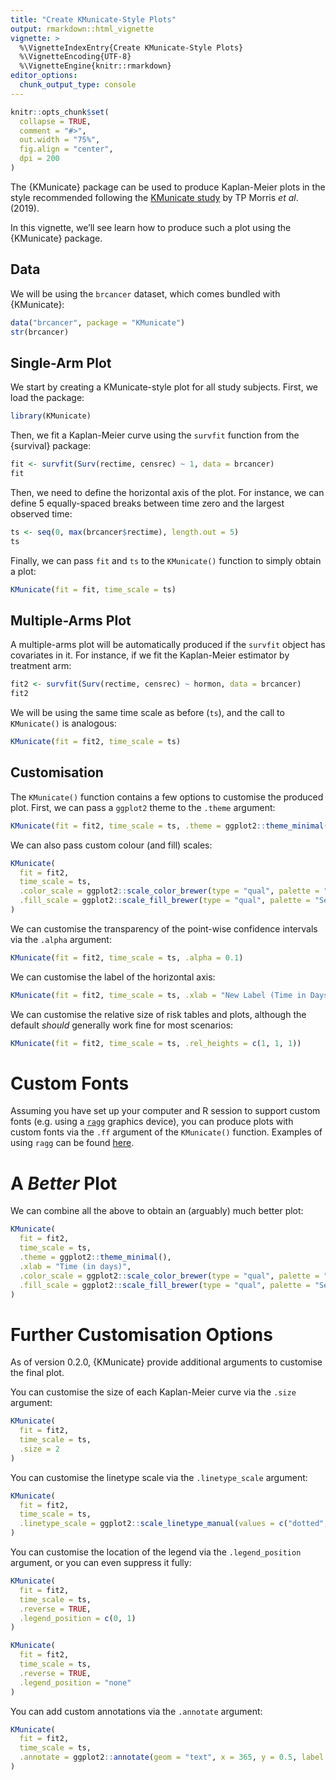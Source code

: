 ```yaml
---
title: "Create KMunicate-Style Plots"
output: rmarkdown::html_vignette
vignette: >
  %\VignetteIndexEntry{Create KMunicate-Style Plots}
  %\VignetteEncoding{UTF-8}
  %\VignetteEngine{knitr::rmarkdown}
editor_options: 
  chunk_output_type: console
---
```


```r
knitr::opts_chunk$set(
  collapse = TRUE,
  comment = "#>",
  out.width = "75%",
  fig.align = "center",
  dpi = 200
)
```

The {KMunicate} package can be used to produce Kaplan-Meier plots in the style recommended following the [KMunicate study](https://doi.org/10.1136/bmjopen-2019-030215) by TP Morris _et al_. (2019).

In this vignette, we'll see learn how to produce such a plot using the {KMunicate} package.

## Data

We will be using the `brcancer` dataset, which comes bundled with {KMunicate}:

```r
data("brcancer", package = "KMunicate")
str(brcancer)
```

## Single-Arm Plot

We start by creating a KMunicate-style plot for all study subjects.
First, we load the package:

```r
library(KMunicate)
```

Then, we fit a Kaplan-Meier curve using the `survfit` function from the {survival} package:

```r
fit <- survfit(Surv(rectime, censrec) ~ 1, data = brcancer)
fit
```

Then, we need to define the horizontal axis of the plot.
For instance, we can define 5 equally-spaced breaks between time zero and the largest observed time:

```r
ts <- seq(0, max(brcancer$rectime), length.out = 5)
ts
```

Finally, we can pass `fit` and `ts` to the `KMunicate()` function to simply obtain a plot:

```r
KMunicate(fit = fit, time_scale = ts)
```

## Multiple-Arms Plot

A multiple-arms plot will be automatically produced if the `survfit` object has covariates in it.
For instance, if we fit the Kaplan-Meier estimator by treatment arm:

```r
fit2 <- survfit(Surv(rectime, censrec) ~ hormon, data = brcancer)
fit2
```

We will be using the same time scale as before (`ts`), and the call to `KMunicate()` is analogous:

```r
KMunicate(fit = fit2, time_scale = ts)
```

## Customisation

The `KMunicate()` function contains a few options to customise the produced plot.
First, we can pass a `ggplot2` theme to the `.theme` argument:

```r
KMunicate(fit = fit2, time_scale = ts, .theme = ggplot2::theme_minimal())
```

We can also pass custom colour (and fill) scales:

```r
KMunicate(
  fit = fit2,
  time_scale = ts,
  .color_scale = ggplot2::scale_color_brewer(type = "qual", palette = "Set2"),
  .fill_scale = ggplot2::scale_fill_brewer(type = "qual", palette = "Set2")
)
```

We can customise the transparency of the point-wise confidence intervals via the `.alpha` argument:

```r
KMunicate(fit = fit2, time_scale = ts, .alpha = 0.1)
```

We can customise the label of the horizontal axis:

```r
KMunicate(fit = fit2, time_scale = ts, .xlab = "New Label (Time in Days, Actually)")
```

We can customise the relative size of risk tables and plots, although the default _should_ generally work fine for most scenarios:

```r
KMunicate(fit = fit2, time_scale = ts, .rel_heights = c(1, 1, 1))
```

# Custom Fonts

Assuming you have set up your computer and R session to support custom fonts (e.g. using a [`ragg`](https://CRAN.R-project.org/package=ragg) graphics device), you can produce plots with custom fonts via the `.ff` argument of the `KMunicate()` function.
Examples of using `ragg` can be found [here](https://www.tidyverse.org/blog/2021/02/modern-text-features/).

# A _Better_ Plot

We can combine all the above to obtain an (arguably) much better plot:

```r
KMunicate(
  fit = fit2,
  time_scale = ts,
  .theme = ggplot2::theme_minimal(),
  .xlab = "Time (in days)",
  .color_scale = ggplot2::scale_color_brewer(type = "qual", palette = "Set2"),
  .fill_scale = ggplot2::scale_fill_brewer(type = "qual", palette = "Set2")
)
```

# Further Customisation Options

As of version 0.2.0, {KMunicate} provide additional arguments to customise the final plot.

You can customise the size of each Kaplan-Meier curve via the `.size` argument:

```r
KMunicate(
  fit = fit2,
  time_scale = ts,
  .size = 2
)
```

You can customise the linetype scale via the `.linetype_scale` argument:

```r
KMunicate(
  fit = fit2,
  time_scale = ts,
  .linetype_scale = ggplot2::scale_linetype_manual(values = c("dotted", "dashed"))
)
```

You can customise the location of the legend via the `.legend_position` argument, or you can even suppress it fully:

```r
KMunicate(
  fit = fit2,
  time_scale = ts,
  .reverse = TRUE,
  .legend_position = c(0, 1)
)
```

```r
KMunicate(
  fit = fit2,
  time_scale = ts,
  .reverse = TRUE,
  .legend_position = "none"
)
```

You can add custom annotations via the `.annotate` argument:

```r
KMunicate(
  fit = fit2,
  time_scale = ts,
  .annotate = ggplot2::annotate(geom = "text", x = 365, y = 0.5, label = "Some annotation")
)
```
